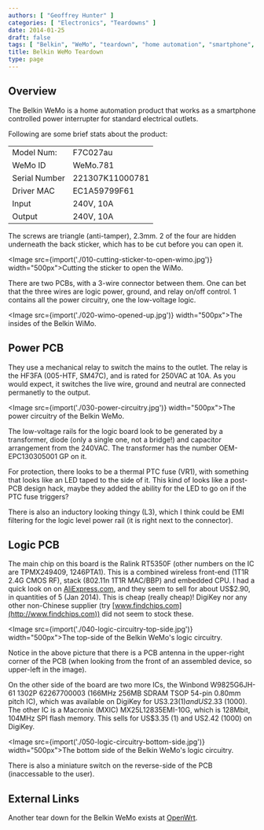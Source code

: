 ```yaml
---
authors: [ "Geoffrey Hunter" ]
categories: [ "Electronics", "Teardowns" ]
date: 2014-01-25
draft: false
tags: [ "Belkin", "WeMo", "teardown", "home automation", "smartphone", "circuit" ]
title: Belkin WeMo Teardown
type: page
---
```



## Overview

The Belkin WeMo is a home automation product that works as a smartphone controlled power interrupter for standard electrical outlets.

Following are some brief stats about the product:

<table>
<tbody>
<tr>
<td>Model Num:</td>
<td>F7C027au</td>
</tr>
<tr>
<td>WeMo ID</td>
<td>WeMo.781</td>
</tr>
<tr>
<td>Serial Number</td>
<td>221307K11000781</td>
</tr>
<tr>
<td>Driver MAC</td>
<td>EC1A59799F61</td>
</tr>
<tr>
<td>Input</td>
<td>240V, 10A</td>
</tr>
<tr>
<td>Output</td>
<td>240V, 10A</td>
</tr>
</tbody>
</table>

The screws are triangle (anti-tamper), 2.3mm. 2 of the four are hidden underneath the back sticker, which has to be cut before you can open it.

<Image src={import('./010-cutting-sticker-to-open-wimo.jpg')} width="500px">Cutting the sticker to open the WiMo.</Image>

There are two PCBs, with a 3-wire connector between them. One can bet that the three wires are logic power, ground, and relay on/off control. 1 contains all the power circuitry, one the low-voltage logic.

<Image src={import('./020-wimo-opened-up.jpg')} width="500px">The insides of the Belkin WiMo.</Image>

## Power PCB

They use a mechanical relay to switch the mains to the outlet. The relay is the HF3FA (005-HTF, SM47C), and is rated for 250VAC at 10A. As you would expect, it switches the live wire, ground and neutral are connected permanetly to the output.

<Image src={import('./030-power-circuitry.jpg')} width="500px">The power circuitry of the Belkin WeMo.</Image>

The low-voltage rails for the logic board look to be generated by a transformer, diode (only a single one, not a bridge!) and capacitor arrangement from the 240VAC. The transformer has the number OEM-EPC130305001 GP on it.

For protection, there looks to be a thermal PTC fuse (VR1), with something that looks like an LED taped to the side of it. This kind of looks like a post-PCB design hack, maybe they added the ability for the LED to go on if the PTC fuse triggers?

There is also an inductory looking thingy (L3), which I think could be EMI filtering for the logic level power rail (it is right next to the connector).

## Logic PCB

The main chip on this board is the Ralink RT5350F (other numbers on the IC are TPMX249409, 1246PTA1). This is a combined wireless front-end (1T1R 2.4G CMOS RF), stack (802.11n 1T1R MAC/BBP) and embedded CPU. I had a quick look on on [AliExpress.com](http://www.aliexpress.com/), and they seem to sell for about US$2.90, in quantities of 5 (Jan 2014). This is cheap (really cheap)! DigiKey nor any other non-Chinese supplier (try [www.findchips.com](http://www.findchips.com)) did not seem to stock these.

<Image src={import('./040-logic-circuitry-top-side.jpg')} width="500px">The top-side of the Belkin WeMo's logic circuitry.</Image>

Notice in the above picture that there is a PCB antenna in the upper-right corner of the PCB (when looking from the front of an assembled device, so upper-left in the image).

On the other side of the board are two more ICs, the Winbond W9825G6JH-61 1302P 62267700003 (166MHz 256MB SDRAM TSOP 54-pin 0.80mm pitch IC), which was available on DigiKey for US$3.23 (1) and US$2.33 (1000). The other IC is a Macronix (MXIC) MX25L12835EMI-10G, which is 128Mbit, 104MHz SPI flash memory. This sells for US$3.35 (1) and US2.42 (1000) on DigiKey.

<Image src={import('./050-logic-circuitry-bottom-side.jpg')} width="500px">The bottom side of the Belkin WeMo's logic circuitry.</Image>

There is also a miniature switch on the reverse-side of the PCB (inaccessable to the user).

## External Links

Another tear down for the Belkin WeMo exists at [OpenWrt](http://wiki.openwrt.org/toh/belkin/f7c027).
